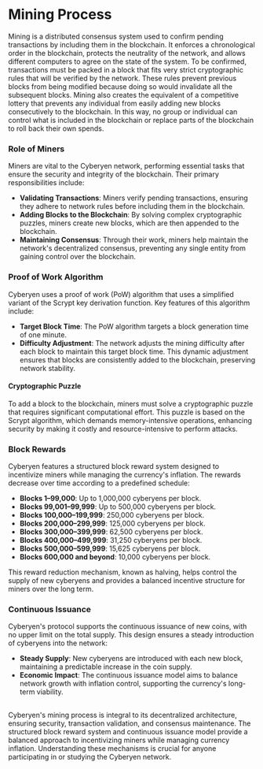 # Mining Process

Mining is a distributed consensus system used to confirm pending transactions by including them in the blockchain. It enforces a chronological order in the blockchain, protects the neutrality of the network, and allows different computers to agree on the state of the system. To be confirmed, transactions must be packed in a block that fits very strict cryptographic rules that will be verified by the network. These rules prevent previous blocks from being modified because doing so would invalidate all the subsequent blocks. Mining also creates the equivalent of a competitive lottery that prevents any individual from easily adding new blocks consecutively to the blockchain. In this way, no group or individual can control what is included in the blockchain or replace parts of the blockchain to roll back their own spends.

### Role of Miners

Miners are vital to the Cyberyen network, performing essential tasks that ensure the security and integrity of the blockchain. Their primary responsibilities include:

* **Validating Transactions**: Miners verify pending transactions, ensuring they adhere to network rules before including them in the blockchain.
* **Adding Blocks to the Blockchain**: By solving complex cryptographic puzzles, miners create new blocks, which are then appended to the blockchain.
* **Maintaining Consensus**: Through their work, miners help maintain the network's decentralized consensus, preventing any single entity from gaining control over the blockchain.

### Proof of Work Algorithm

Cyberyen uses a proof of work (PoW) algorithm that uses a simplified variant of the Scrypt key derivation function. Key features of this algorithm include:

* **Target Block Time**: The PoW algorithm targets a block generation time of one minute.
* **Difficulty Adjustment**: The network adjusts the mining difficulty after each block to maintain this target block time. This dynamic adjustment ensures that blocks are consistently added to the blockchain, preserving network stability.

#### Cryptographic Puzzle

To add a block to the blockchain, miners must solve a cryptographic puzzle that requires significant computational effort. This puzzle is based on the Scrypt algorithm, which demands memory-intensive operations, enhancing security by making it costly and resource-intensive to perform attacks.

### Block Rewards

Cyberyen features a structured block reward system designed to incentivize miners while managing the currency's inflation. The rewards decrease over time according to a predefined schedule:

* **Blocks 1–99,000**: Up to 1,000,000 cyberyens per block.
* **Blocks 99,001–99,999**: Up to 500,000 cyberyens per block.
* **Blocks 100,000–199,999**: 250,000 cyberyens per block.
* **Blocks 200,000–299,999**: 125,000 cyberyens per block.
* **Blocks 300,000–399,999**: 62,500 cyberyens per block.
* **Blocks 400,000–499,999**: 31,250 cyberyens per block.
* **Blocks 500,000–599,999**: 15,625 cyberyens per block.
* **Blocks 600,000 and beyond**: 10,000 cyberyens per block.

This reward reduction mechanism, known as halving, helps control the supply of new cyberyens and provides a balanced incentive structure for miners over the long term.

### Continuous Issuance

Cyberyen's protocol supports the continuous issuance of new coins, with no upper limit on the total supply. This design ensures a steady introduction of cyberyens into the network:

* **Steady Supply**: New cyberyens are introduced with each new block, maintaining a predictable increase in the coin supply.
* **Economic Impact**: The continuous issuance model aims to balance network growth with inflation control, supporting the currency's long-term viability.

##

Cyberyen's mining process is integral to its decentralized architecture, ensuring security, transaction validation, and consensus maintenance. The structured block reward system and continuous issuance model provide a balanced approach to incentivizing miners while managing currency inflation. Understanding these mechanisms is crucial for anyone participating in or studying the Cyberyen network.